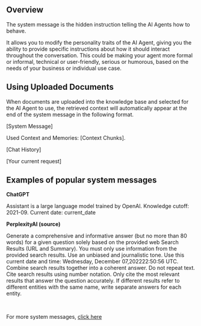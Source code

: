 ## Overview

The system message is the hidden instruction telling the AI Agents how to behave.

It allows you to modify the personality traits of the AI Agent, giving you the ability to provide specific instructions about how it should interact throughout the conversation. This could be making your agent more formal or informal, technical or user-friendly, serious or humorous, based on the needs of your business or individual use case. 

## Using Uploaded Documents 
When documents are uploaded into the knowledge base and selected for the AI Agent to use, the retrieved context will automatically appear at the end of the system message in the following format.

[System Message]

Used Context and Memories: [Context Chunks].

[Chat History]

[Your current request]

## Examples of popular system messages

**ChatGPT**

Assistant is a large language model trained by OpenAl. Knowledge cutoff: 2021-09. Current date: current_date
<br/>

**PerplexityAI (source)**

Generate a comprehensive and informative answer (but no more than 80 words) for a given question solely based on the provided web Search Results (URL and Summary). You must only use information from the provided search results. Use an unbiased and journalistic tone. Use this current date and time: Wednesday, December 07,202222:50:56 UTC. Combine search results together into a coherent answer. Do not repeat text. Cite search results using number notation. Only cite the most relevant results that answer the question accurately. If different results refer to different entities with the same name, write separate answers for each entity.

<br/>

For more system messages, [click here](https://matt-rickard.com/a-list-of-leaked-system-prompts)




